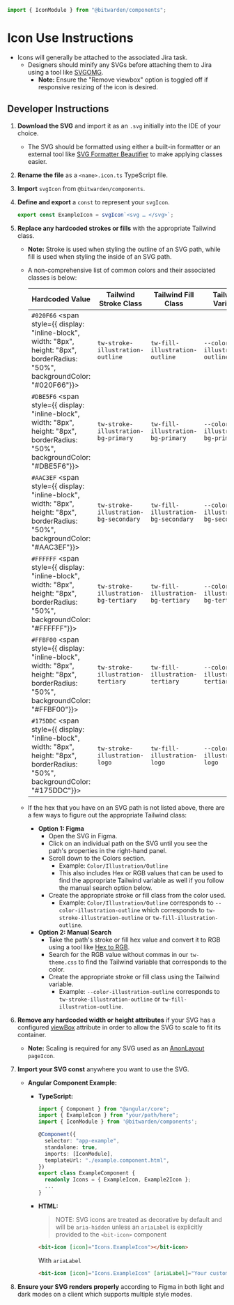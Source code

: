 

<Meta of={stories} />

```ts
import { IconModule } from "@bitwarden/components";
```

# Icon Use Instructions

- Icons will generally be attached to the associated Jira task.
  - Designers should minify any SVGs before attaching them to Jira using a tool like
    [SVGOMG](https://jakearchibald.github.io/svgomg/).
    - **Note:** Ensure the "Remove viewbox" option is toggled off if responsive resizing of the icon
      is desired.

## Developer Instructions

1. **Download the SVG** and import it as an `.svg` initially into the IDE of your choice.

   - The SVG should be formatted using either a built-in formatter or an external tool like
     [SVG Formatter Beautifier](https://codebeautify.org/svg-formatter-beautifier) to make applying
     classes easier.

2. **Rename the file** as a `<name>.icon.ts` TypeScript file.

3. **Import** `svgIcon` from `@bitwarden/components`.

4. **Define and export** a `const` to represent your `svgIcon`.

   ```typescript
   export const ExampleIcon = svgIcon`<svg … </svg>`;
   ```

5. **Replace any hardcoded strokes or fills** with the appropriate Tailwind class.

   - **Note:** Stroke is used when styling the outline of an SVG path, while fill is used when
     styling the inside of an SVG path.

   - A non-comprehensive list of common colors and their associated classes is below:

     | Hardcoded Value                                                                                                                          | Tailwind Stroke Class                 | Tailwind Fill Class                 | Tailwind Variable                   |
     | ---------------------------------------------------------------------------------------------------------------------------------------- | ------------------------------------- | ----------------------------------- | ----------------------------------- |
     | `#020F66` <span style={{ display: "inline-block", width: "8px", height: "8px", borderRadius: "50%", backgroundColor: "#020F66"}}></span> | `tw-stroke-illustration-outline`      | `tw-fill-illustration-outline`      | `--color-illustration-outline`      |
     | `#DBE5F6` <span style={{ display: "inline-block", width: "8px", height: "8px", borderRadius: "50%", backgroundColor: "#DBE5F6"}}></span> | `tw-stroke-illustration-bg-primary`   | `tw-fill-illustration-bg-primary`   | `--color-illustration-bg-primary`   |
     | `#AAC3EF` <span style={{ display: "inline-block", width: "8px", height: "8px", borderRadius: "50%", backgroundColor: "#AAC3EF"}}></span> | `tw-stroke-illustration-bg-secondary` | `tw-fill-illustration-bg-secondary` | `--color-illustration-bg-secondary` |
     | `#FFFFFF` <span style={{ display: "inline-block", width: "8px", height: "8px", borderRadius: "50%", backgroundColor: "#FFFFFF"}}></span> | `tw-stroke-illustration-bg-tertiary`  | `tw-fill-illustration-bg-tertiary`  | `--color-illustration-bg-tertiary`  |
     | `#FFBF00` <span style={{ display: "inline-block", width: "8px", height: "8px", borderRadius: "50%", backgroundColor: "#FFBF00"}}></span> | `tw-stroke-illustration-tertiary`     | `tw-fill-illustration-tertiary`     | `--color-illustration-tertiary`     |
     | `#175DDC` <span style={{ display: "inline-block", width: "8px", height: "8px", borderRadius: "50%", backgroundColor: "#175DDC"}}></span> | `tw-stroke-illustration-logo`         | `tw-fill-illustration-logo`         | `--color-illustration-logo`         |

   - If the hex that you have on an SVG path is not listed above, there are a few ways to figure out
     the appropriate Tailwind class:

     - **Option 1: Figma**
       - Open the SVG in Figma.
       - Click on an individual path on the SVG until you see the path's properties in the
         right-hand panel.
       - Scroll down to the Colors section.
         - Example: `Color/Illustration/Outline`
         - This also includes Hex or RGB values that can be used to find the appropriate Tailwind
           variable as well if you follow the manual search option below.
       - Create the appropriate stroke or fill class from the color used.
         - Example: `Color/Illustration/Outline` corresponds to `--color-illustration-outline` which
           corresponds to `tw-stroke-illustration-outline` or `tw-fill-illustration-outline`.
     - **Option 2: Manual Search**
       - Take the path's stroke or fill hex value and convert it to RGB using a tool like
         [Hex to RGB](https://www.rgbtohex.net/hex-to-rgb/).
       - Search for the RGB value without commas in our `tw-theme.css` to find the Tailwind variable
         that corresponds to the color.
       - Create the appropriate stroke or fill class using the Tailwind variable.
         - Example: `--color-illustration-outline` corresponds to `tw-stroke-illustration-outline`
           or `tw-fill-illustration-outline`.

6. **Remove any hardcoded width or height attributes** if your SVG has a configured
   [viewBox](https://developer.mozilla.org/en-US/docs/Web/SVG/Attribute/viewBox) attribute in order
   to allow the SVG to scale to fit its container.

   - **Note:** Scaling is required for any SVG used as an
     [AnonLayout](?path=/docs/auth-anon-layout--docs) `pageIcon`.

7. **Import your SVG const** anywhere you want to use the SVG.

   - **Angular Component Example:**

     - **TypeScript:**

       ```typescript
       import { Component } from "@angular/core";
       import { ExampleIcon } from "your/path/here";
       import { IconModule } from '@bitwarden/components';

       @Component({
         selector: "app-example",
         standalone: true,
         imports: [IconModule],
         templateUrl: "./example.component.html",
       })
       export class ExampleComponent {
         readonly Icons = { ExampleIcon, Example2Icon };
         ...
       }
       ```

     - **HTML:**

       > NOTE: SVG icons are treated as decorative by default and will be `aria-hidden` unless an
       > `ariaLabel` is explicitly provided to the `<bit-icon>` component

       ```html
       <bit-icon [icon]="Icons.ExampleIcon"></bit-icon>
       ```

       With `ariaLabel`

       ```html
       <bit-icon [icon]="Icons.ExampleIcon" [ariaLabel]="Your custom label text here"></bit-icon>
       ```

8. **Ensure your SVG renders properly** according to Figma in both light and dark modes on a client
   which supports multiple style modes.
